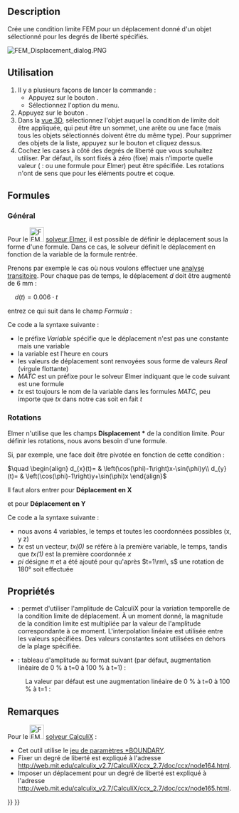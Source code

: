 <languages/>

{{Docnav/fr
|[[FEM_ConstraintRigidBody/fr|Contrainte de corps rigide]]
|[[FEM_ConstraintContact/fr|Contrainte de contact]]
|[[FEM_Workbench/fr|Atelier FEM]]
|IconL=FEM_ConstraintRigidBody.svg
|IconR=FEM_ConstraintContact.svg
|IconC=Workbench_FEM.svg
}}

{{GuiCommandContainer
|{{GuiCommand/fr
|Name=FEM ConstraintDisplacement
|Name/fr=FEM Condition limite de déplacement
|MenuLocation=Modèle → Conditions limites et charges mécaniques → Condition limite de déplacement
|Workbenches=[[FEM_Workbench/fr|FEM]]
|Shortcut=
|SeeAlso=[[FEM_tutorial/fr|FEM Tutoriel]]
}}
{{GuiCommandFemInfo/fr
|Solvers=CalculiX, Elmer
}}
}}

==Description==

Crée une condition limite FEM pour un déplacement donné d'un objet sélectionné pour les degrés de liberté spécifiés.

[[File:FEM_Displacement_dialog.PNG]]
{{Caption|Panneau des tâches de la condition limite de déplacement FEM}}

<span id="Usage"></span>
==Utilisation==

# Il y a plusieurs façons de lancer la commande :
#* Appuyez sur le bouton {{Button|[[Image:FEM_ConstraintDisplacement.svg|16px]] [[FEM_ConstraintDisplacement/fr|Condition limite de déplacement]]}}.
#* Sélectionnez l'option {{MenuCommand|Modèle → Conditions limites et charges mécaniques → [[Image:FEM_ConstraintDisplacement.svg|16px]] Condition limite de déplacement}} du menu.
# Appuyez sur le bouton {{Button|Ajouter}}.
# Dans la [[3D_view/fr|vue 3D]], sélectionnez l'objet auquel la condition de limite doit être appliquée, qui peut être un sommet, une arête ou une face (mais tous les objets sélectionnés doivent être du même type). Pour supprimer des objets de la liste, appuyez sur le bouton {{Button|Supprimer}} et cliquez dessus.
# Cochez les cases à côté des degrés de liberté que vous souhaitez utiliser. Par défaut, ils sont fixés à zéro (fixe) mais n'importe quelle valeur ({{Version/fr|0.21}} : ou une formule pour Elmer) peut être spécifiée. Les rotations n'ont de sens que pour les éléments poutre et coque.

<span id="Formulas"></span>
==Formules==

{{Version/fr|0.21}}

<span id="General"></span>
===Général===

Pour le [[Image:FEM_SolverElmer.svg|32px]] [[FEM_SolverElmer/fr|solveur Elmer]], il est possible de définir le déplacement sous la forme d'une formule. Dans ce cas, le solveur définit le déplacement en fonction de la variable de la formule rentrée.

Prenons par exemple le cas où nous voulons effectuer une [[FEM_SolverElmer_SolverSettings/fr#Pas_de_temps_(analyses_transitoires)|analyse transitoire]]. Pour chaque pas de temps, le déplacement <math>d</math> doit être augmenté de 6 mm :

<math>\quad
d(t)=0.006\cdot t
</math>

entrez ce qui suit dans le champ ''Formula'' :</br>
{{incode| Variable "time"; Real MATC "0.006*tx"}}

Ce code a la syntaxe suivante :
* le préfixe ''Variable'' spécifie que le déplacement n'est pas une constante mais une variable
* la variable est l'heure en cours
* les valeurs de déplacement sont renvoyées sous forme de valeurs ''Real'' (virgule flottante)
* ''MATC'' est un préfixe pour le solveur Elmer indiquant que le code suivant est une formule
* ''tx'' est toujours le nom de la variable dans les formules ''MATC'', peu importe que ''tx'' dans notre cas soit en fait ''t''

===Rotations===

Elmer n'utilise que les champs '''Displacement *''' de la condition limite. Pour définir les rotations, nous avons besoin d'une formule.

Si, par exemple, une face doit être pivotée en fonction de cette condition :

<math>\quad
\begin{align}
d_{x}(t)= & \left(\cos(\phi)-1\right)x-\sin(\phi)y\\
d_{y}(t)= & \left(\cos(\phi)-1\right)y+\sin(\phi)x
\end{align}
</math>

Il faut alors entrer pour '''Déplacement en X'''</br>
{{incode|  Variable "time, Coordinate"
Real MATC "(cos(tx(0)*pi)-1.0)*tx(1)-sin(tx(0)*pi)*tx(2)}}

et pour '''Déplacement en Y'''</br>
{{incode|  Variable "time, Coordinate"
Real MATC "(cos(tx(0)*pi)-1.0)*tx(2)+sin(tx(0)*pi)*tx(1)}}

Ce code a la syntaxe suivante :
* nous avons 4 variables, le temps et toutes les coordonnées possibles (x, y z)
* ''tx'' est un vecteur, ''tx(0)'' se réfère à la première variable, le temps, tandis que ''tx(1)'' est la première coordonnée ''x''
* ''pi'' désigne <math>\pi</math> et a été ajouté pour qu'après <math>t=1\rm\, s</math> une rotation de 180° soit effectuée

<span id="Properties"></span>
==Propriétés==

<div class="mw-translate-fuzzy">
* {{PropertyData|Enable Amplitude}} : permet d'utiliser l'amplitude de CalculiX pour la variation temporelle de la condition limite de déplacement. À un moment donné, la magnitude de la condition limite est multipliée par la valeur de l'amplitude correspondante à ce moment. L'interpolation linéaire est utilisée entre les valeurs spécifiées. Des valeurs constantes sont utilisées en dehors de la plage spécifiée. {{Version/fr|1.1}}
* {{PropertyData|Amplitude Values}} : tableau d'amplitude au format suivant (par défaut, augmentation linéaire de 0 % à t=0 à 100 % à t=1) {{Version/fr|1.1}} :
</div>

: {{Code|lang=text|code=
time_1, amplitude_value_1
...
}}

: La valeur par défaut est une augmentation linéaire de 0 % à t=0 à 100 % à t=1 :

: {{Code|lang=text|code=
0, 0
1, 1
}}

<span id="Notes"></span>
==Remarques==

Pour le [[Image:FEM_SolverCalculixCcxtools.svg|32px]] [[FEM_SolverCalculixCcxtools/fr|solveur CalculiX]] :
* Cet outil utilise le [https://web.mit.edu/calculix_v2.7/CalculiX/ccx_2.7/doc/ccx/node163.html jeu de paramètres *BOUNDARY].
* Fixer un degré de liberté est expliqué à l'adresse http://web.mit.edu/calculix_v2.7/CalculiX/ccx_2.7/doc/ccx/node164.html.
* Imposer un déplacement pour un degré de liberté est expliqué à l'adresse http://web.mit.edu/calculix_v2.7/CalculiX/ccx_2.7/doc/ccx/node165.html.


{{Docnav/fr
|[[FEM_ConstraintRigidBody/fr|Contrainte de corps rigide]]
|[[FEM_ConstraintContact/fr|Contrainte de contact]]
|[[FEM_Workbench/fr|Atelier FEM]]
|IconL=FEM_ConstraintRigidBody.svg
|IconR=FEM_ConstraintContact.svg
|IconC=Workbench_FEM.svg
}}

{{FEM Tools navi{{#translation:}}}}
{{Userdocnavi{{#translation:}}}}